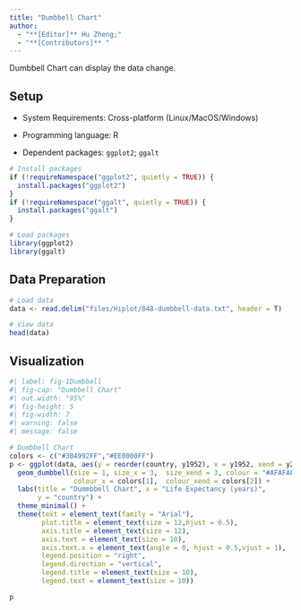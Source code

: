 ```yaml
---
title: "Dumbbell Chart"
author:
  - "**[Editor]** Hu Zheng;"
  - "**[Contributors]** "
---
```


Dumbbell Chart can display the data change.

## Setup

-   System Requirements: Cross-platform (Linux/MacOS/Windows)

-   Programming language: R

-   Dependent packages: `ggplot2`; `ggalt`

```r
# Install packages
if (!requireNamespace("ggplot2", quietly = TRUE)) {
  install.packages("ggplot2")
}
if (!requireNamespace("ggalt", quietly = TRUE)) {
  install.packages("ggalt")
}

# Load packages
library(ggplot2)
library(ggalt)
```

## Data Preparation

```r
# Load data
data <- read.delim("files/Hiplot/048-dumbbell-data.txt", header = T)

# View data
head(data)
```

## Visualization

```r
#| label: fig-1Dumbbell
#| fig-cap: "Dumbbell Chart"
#| out.width: "95%"
#| fig-height: 5
#| fig-width: 7
#| warning: false
#| message: false

# Dumbbell Chart
colors <- c("#3B4992FF","#EE0000FF")
p <- ggplot(data, aes(y = reorder(country, y1952), x = y1952, xend = y2007)) +
  geom_dumbbell(size = 1, size_x = 3,  size_xend = 3, colour = "#AFAFAF",  
                colour_x = colors[1],  colour_xend = colors[2]) +
  labs(title = "Dummbbell Chart", x = "Life Expectancy (years)",
       y = "country") +
  theme_minimal() +
  theme(text = element_text(family = "Arial"),
        plot.title = element_text(size = 12,hjust = 0.5),
        axis.title = element_text(size = 12),
        axis.text = element_text(size = 10),
        axis.text.x = element_text(angle = 0, hjust = 0.5,vjust = 1),
        legend.position = "right",
        legend.direction = "vertical",
        legend.title = element_text(size = 10),
        legend.text = element_text(size = 10))

p
```


